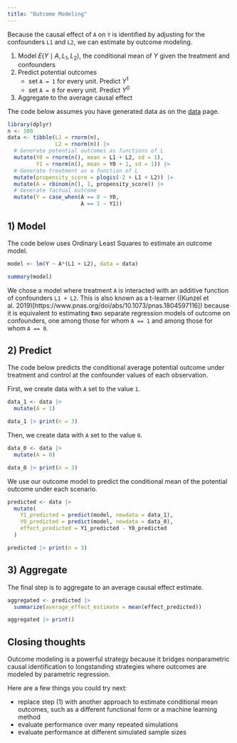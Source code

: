 ```yaml
---
title: "Outcome Modeling"
---
```


Because the causal effect of `A` on `Y` is identified by adjusting for the confounders `L1` and `L2`, we can estimate by outcome modeling.

1) Model $E(Y\mid A, L_1, L_2)$, the conditional mean of $Y$ given the treatment and confounders
2) Predict potential outcomes
     * set `A = 1` for every unit. Predict $Y^1$
     * set `A = 0` for every unit. Predict $Y^0$
3) Aggregate to the average causal effect

The code below assumes you have generated data as on the [data](data) page.

```r
library(dplyr)
n <- 100
data <- tibble(L1 = rnorm(n),
               L2 = rnorm(n)) |>
  # Generate potential outcomes as functions of L
  mutate(Y0 = rnorm(n(), mean = L1 + L2, sd = 1),
         Y1 = rnorm(n(), mean = Y0 + 1, sd = 1)) |>
  # Generate treatment as a function of L
  mutate(propensity_score = plogis(-2 + L1 + L2)) |>
  mutate(A = rbinom(n(), 1, propensity_score)) |>
  # Generate factual outcome
  mutate(Y = case_when(A == 0 ~ Y0,
                       A == 1 ~ Y1))
```

## 1) Model

The code below uses Ordinary Least Squares to estimate an outcome model.

```r
model <- lm(Y ~ A*(L1 + L2), data = data)
```
```r
summary(model)
```

We chose a model where treatment `A` is interacted with an additive function of confounders `L1 + L2`. This is also known as a t-learner ((Kunzel et al. 2019)[https://www.pnas.org/doi/abs/10.1073/pnas.1804597116]) because it is equivalent to estimating **t**wo separate regression models of outcome on confounders, one among those for whom `A == 1` and among those for whom `A == 0`.

## 2) Predict

The code below predicts the conditional average potential outcome under treatment and control at the confounder values of each observation.

First, we create data with `A` set to the value `1`.

```r
data_1 <- data |>
  mutate(A = 1)
```
```r
data_1 |> print(n = 3)
```

Then, we create data with `A` set to the value `0`.

```r
data_0 <- data |>
  mutate(A = 0)
```
```r
data_0 |> print(n = 3)
```

We use our outcome model to predict the conditional mean of the potential outcome under each scenario.

```r
predicted <- data |>
  mutate(
    Y1_predicted = predict(model, newdata = data_1),
    Y0_predicted = predict(model, newdata = data_0),
    effect_predicted = Y1_predicted - Y0_predicted
  )
```
```r
predicted |> print(n = 3)
```

## 3) Aggregate

The final step is to aggregate to an average causal effect estimate.

```r
aggregated <- predicted |>
  summarize(average_effect_estimate = mean(effect_predicted))
```
```r
aggregated |> print()
```

## Closing thoughts

Outcome modeling is a powerful strategy because it bridges nonparametric causal identification to longstanding strategies where outcomes are modeled by parametric regression.

Here are a few things you could try next:

- replace step (1) with another approach to estimate conditional mean outcomes, such as a different functional form or a machine learning method
- evaluate performance over many repeated simulations
- evaluate performance at different simulated sample sizes

